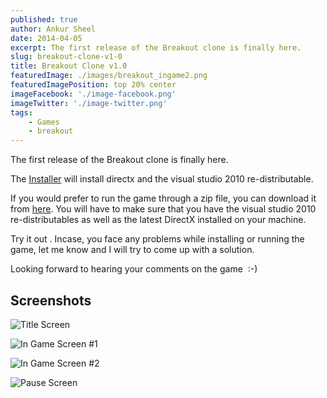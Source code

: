 ```yaml
---
published: true
author: Ankur Sheel
date: 2014-04-05
excerpt: The first release of the Breakout clone is finally here.
slug: breakout-clone-v1-0
title: Breakout Clone v1.0
featuredImage: ./images/breakout_ingame2.png
featuredImagePosition: top 20% center
imageFacebook: './image-facebook.png'
imageTwitter: './image-twitter.png'
tags:
    - Games
    - breakout
---
```


The first release of the Breakout clone is finally here.

The [Installer](../../pages/cv/personal-game-projects/files/Breakout_setup_v1.1.exe) will install directx and the visual
studio 2010 re-distributable.

If you would prefer to run the game through a zip file, you can download it
from [here](../../pages/cv/personal-game-projects/files/Breakout.zip). You will have to make sure that you have the
visual studio 2010 re-distributables as well as the latest DirectX installed on your machine.

Try it out . Incase, you face any problems while installing or running the game, let me know and I will try to come up
with a solution.

Looking forward to hearing your comments on the game  :-)

## Screenshots

![Title Screen](./images/breakout_title.png)

![In Game Screen #1](./images/breakout_ingame1.png)

![In Game Screen #2](./images/breakout_ingame2.png)

![Pause Screen](./images/breakout_pause.png)
